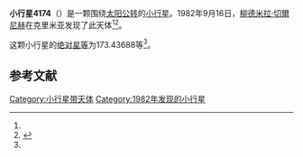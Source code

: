{{Infobox planet
| bgcolour = #FFFFC0
| name = 4174 Pikulia
| symbol = 
| image = 
| caption = 
| discovery = yes
| discovery_ref = 
| discoverer = [[柳德米拉·切爾尼赫|柳德米拉·切爾尼赫]]
| discovery_site = [[克里米亚|克里米亚]] 
| discovered = 1982年9月16日
| designations = yes
| mp_name = 
| named_after = 
| alt_names = 1982 SB6/ 1952 HD4 / 1952 HT2 / 1953 RV / 1971 VF / 1976 QA1 / 1980 DP5 / 1980 FN10 / 1986 GS
| mp_category = [[主带小行星|主带小行星]]
| orbit_ref = <ref name="a">[http://ssd.jpl.nasa.gov/sbdb.cgi?sstr=4174 4174 Pikulia] {{Wayback|url=http://ssd.jpl.nasa.gov/sbdb.cgi?sstr=4174 |date=20201124004207 }}，小行星數據庫瀏覽器（JPL Small-Body Database Browser）－[[美国国家航空航天局|美国国家航空航天局]]喷气推进实验室</ref>
| epoch = 2456400.5 (2013年4月18日更新)
| aphelion = {{convert|3.6194837|AU|km|3|abbr=on|lk=out}}
| perihelion = {{convert|2.7547983|AU|km|3|abbr=on}}
| semimajor = {{convert|3.1871410|AU|km|3|abbr=on}}
| eccentricity = 0.1356522
| period = 2078.262157 [[日|日]]<br />5.69[[儒略年|儒略年]]
| avg_speed = 
| inclination = 2.31558
| asc_node = 127.02524
| mean_anomaly = 
| arg_peri = 173.43688
| satellites = 
| physical_characteristics = yes
| dimensions = 
| mass = 
| density = 
| surface_grav = 
| escape_velocity = 
| sidereal_day = 
| axial_tilt = 
| pole_ecliptic_lat = 
| pole_ecliptic_lon = 
| albedo = 
| temperatures= 
| temp_name1 = 
| mean_temp_1 = 
| max_temp_1 = 
| temp_name2 = 
| max_temp_2 = 
| spectral_type = 
| abs_magnitude = 173.43688
}}

'''小行星4174'''（{{lang-en|4174 Pikulia}}）是一颗围绕[[太阳|太阳]][[公转|公转]]的[[小行星|小行星]]。1982年9月16日，[[柳德米拉·切爾尼赫|柳德米拉·切爾尼赫]]在克里米亚发现了此天体<ref name="a" /><ref>{{cite news|title=小行星列表|url=http://cfa-www.harvard.edu/iau/lists/NumberedMPs.txt|accessdate=2013-07-08|newspaper=哈佛大学|archive-date=2008-05-17|archive-url=https://web.archive.org/web/20080517010638/http://cfa-www.harvard.edu/iau/lists/NumberedMPs.txt|dead-url=no}}</ref>。

这颗小行星的[[绝对星等|绝对星等]]为173.43688等<ref name="a" />。

==参考文献==
{{reflist}}
{{Minor Planet Number|[[小行星4173|小行星4173]]|[[小行星4175|小行星4175]]}}

{{小天体}}

[[Category:小行星带天体|Category:小行星带天体]]
[[Category:1982年发现的小行星|Category:1982年发现的小行星]]

{{asteroid-stub}}
